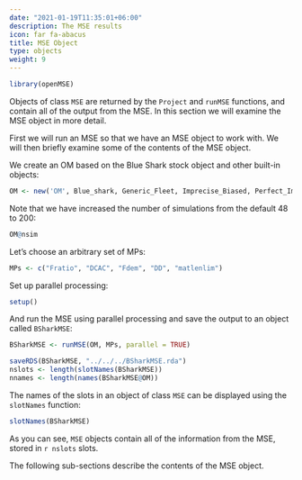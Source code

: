 ```yaml
---
date: "2021-01-19T11:35:01+06:00"
description: The MSE results
icon: far fa-abacus
title: MSE Object
type: objects
weight: 9 
---
```


```r
library(openMSE)
```

Objects of class `MSE` are returned by the `Project` and `runMSE` functions, and contain all of the output from the MSE. In this section we will examine the MSE object in more detail.

First we will run an MSE so that we have an MSE object to work with. We will then briefly examine some of the contents of the MSE object. 

We create an OM based on the Blue Shark stock object and other built-in objects:

```r
OM <- new('OM', Blue_shark, Generic_Fleet, Imprecise_Biased, Perfect_Imp, nsim=200)
```

Note that we have increased the number of simulations from the default 48 to 200:
```r
OM@nsim
```

Let's choose an arbitrary set of MPs:
```r
MPs <- c("Fratio", "DCAC", "Fdem", "DD", "matlenlim") 
```

Set up parallel processing:
```r
setup()
```

And run the MSE using parallel processing and save the output to an object called `BSharkMSE`:
```r
BSharkMSE <- runMSE(OM, MPs, parallel = TRUE)
```

```r
saveRDS(BSharkMSE, "../../../BSharkMSE.rda")
nslots <- length(slotNames(BSharkMSE))
nnames <- length(names(BSharkMSE@OM))
```
The names of the slots in an object of class `MSE` can be displayed using the `slotNames` function:
```r
slotNames(BSharkMSE)
```
As you can see, `MSE` objects contain all of the information from the MSE, stored in `r nslots` slots.

The following sub-sections describe the contents of the MSE object.
